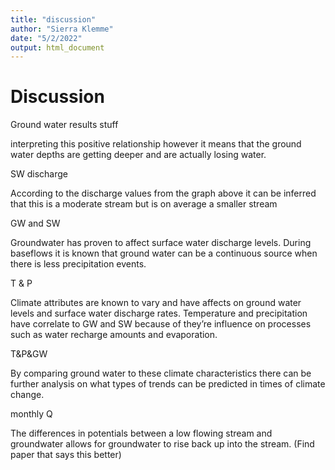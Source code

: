 ```yaml
---
title: "discussion"
author: "Sierra Klemme"
date: "5/2/2022"
output: html_document
---
```

# Discussion


Ground water results stuff

interpreting this positive relationship however it means that the ground water depths
are getting deeper and are actually losing water.  

SW discharge

According to the discharge values
from the graph above it can be inferred that this is a moderate stream but is on
average a smaller stream

GW and SW

Groundwater has proven to affect surface water discharge levels.
During baseflows it is 
known that ground water can be a continuous source when there is less precipitation
events.

T & P

Climate attributes are known to vary and have affects on ground water levels and 
surface water discharge rates.
Temperature and precipitation have correlate to GW and SW because of they're influence on processes such as water 
recharge amounts and evaporation. 

T&P&GW

By comparing ground water to these climate 
characteristics there can be further analysis on what types of trends can be predicted
in times of climate change.

monthly Q

The 
differences in potentials between a low flowing stream and groundwater allows
for groundwater to rise back up into the stream. (Find paper that says this better)
